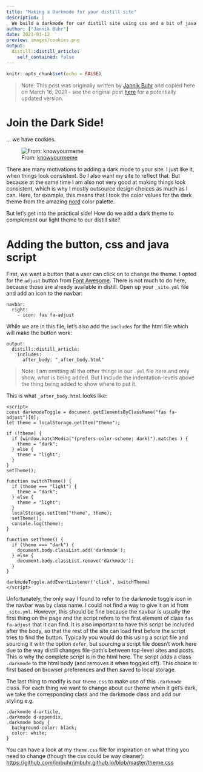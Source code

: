 ```yaml
---
title: "Making a Darkmode for your distill site"
description: |
  We build a darkmode for our distill site using css and a bit of java script.
author: ["Jannik Buhr"]
date: 2021-03-12
preview: images/cookies.png
output:
  distill::distill_article:
    self_contained: false
---
```


```r
knitr::opts_chunk$set(echo = FALSE)
```

> Note: This post was originally written by [Jannik Buhr](https://jmbuhr.de/) and copied here on March 16, 2021 - see the original post [here](https://jmbuhr.de/posts/2021-03-14-making-a-darkmode-for-your-distill-site/) for a potentially updated version.

# Join the Dark Side!

... we have cookies.

![From: [knowyourmeme](https://knowyourmeme.com/photos/954929-come-to-the-dark-side)](images/cookies.png){.external}

There are many motivations to adding a dark mode to your site.
I just like it, when things look consistent.
So I also want my site to reflect that.
But because at the same time I am also not very good at making things look consistent, which is why I mostly outsource design choices as much as I can.
Here, for example, this means that I took the color values for the dark theme from the amazing [nord](https://www.nordtheme.com/) color palette.

But let's get into the practical side!
How do we add a dark theme to complement our light theme to our distill site?

# Adding the button, css and java script

First, we want a button that a user can click on to change the theme.
I opted for the `adjust` button from [Font Awesome](https://fontawesome.com/).
There is not much to do here, because those are already available in distill.
Open up your `_site.yml` file and add an icon to the navbar:

```
navbar:
  right:
    - icon: fas fa-adjust
```

While we are in this file, let's also add the `includes` for the html file which will make the button work:

```
output:
  distill::distill_article:
    includes:
      after_body: "_after_body.html"
```

> Note: I am omitting all the other things in our `.yml` file here and only show, what is being added.
> But I include the indentation-levels above the thing being added to show where to put it.

This is what `_after_body.html` looks like:

```
<script>
const darkmodeToggle = document.getElementsByClassName("fas fa-adjust")[0];
let theme = localStorage.getItem("theme");

if (!theme) {
  if (window.matchMedia("(prefers-color-scheme: dark)").matches ) {
    theme = "dark";
  } else {
    theme = "light";
  }
}
setTheme();

function switchTheme() {
  if (theme === "light") {
    theme = "dark";
  } else {
    theme = "light";
  }
  localStorage.setItem("theme", theme);
  setTheme();
  console.log(theme);
}

function setTheme() {
  if (theme === "dark") {
    document.body.classList.add('darkmode');
  } else {
    document.body.classList.remove('darkmode');
  }
}

darkmodeToggle.addEventListener('click', switchTheme)
</script>
```

Unfortunately, the only way I found to refer to the darkmode toggle icon in the navbar was by class name.
I could not find a way to give it an id from `_site.yml`.
However, this should be fine because the navbar is usually the first thing on the page and the script refers to the first element of class `fas fa-adjust` that it can find.
It is also important to have this script be included after the body, so that the rest of the site can load first before the script tries to find the button.
Typically you would do this using a script file and sourcing it with the option `defer`, but sourcing a script file doesn't work here due to the way distill changes file-path's between top-level sites and posts.
This is why the complete script is in the html here.
The script adds a class `.darkmode` to the html body (and removes it when toggled off).
This choice is first based on browser preferences and then saved to local storage.

The last thing to modify is our `theme.css` to make use of this `.darkmode` class.
For each thing we want to change about our theme when it get's dark, we take the corresponding class and the darkmode class and add our styling e.g.

```
.darkmode d-article,
.darkmode d-appendix,
.darkmode body {
  background-color: black;
  color: white;
}
```

You can have a look at my `theme.css` file for inspiration on what thing you need to change (though the css could be way cleaner): <https://github.com/jmbuhr/jmbuhr.github.io/blob/master/theme.css>

